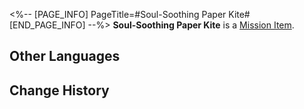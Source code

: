 <%-- [PAGE_INFO]
PageTitle=#Soul-Soothing Paper Kite#
[END_PAGE_INFO] --%>
{{Item Infobox
|id          = 140280
|image       = Item Soul-Soothing Paper Kite.png
|type        = Mission Item
|invCategory = Missions
|rarity      = 3
|effect      = 
|description = A paper kite commemorating the pilot who can no longer fly.
}}
'''Soul-Soothing Paper Kite''' is a [[Mission Item]].

==Other Languages==
{{Other Languages
|en   = Soul-Soothing Paper Kite
|zhs  = 慰灵的纸鸢
|zht  = 慰靈的紙鳶
|ja   = 慰霊の紙鳶
|ko   = 위령의 연
|es   = Cometa de papel conmemorativa
|fr   = Cerf-volant d'apaisement d'âme
|ru   = Бумажный змей для утешения
|th   = ว่าวกระดาษปลอบประโลม
|vi   = Diều Giấy Dùng Cho Lễ Truy Điệu
|de   = Papierdrachen, der den Toten dargebracht wurde
|id   = Layang-Layang Penghibur Jiwa
|pt   = Pipa de Papel Calma-Alma
}}

==Change History==
{{Change History|2.0}}